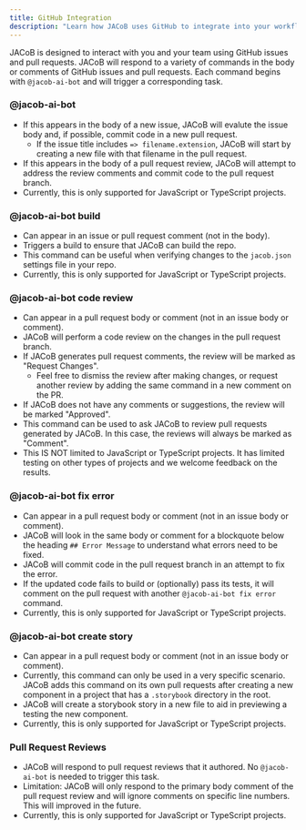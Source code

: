 ```yaml
---
title: GitHub Integration
description: "Learn how JACoB uses GitHub to integrate into your workflows."
---
```


JACoB is designed to interact with you and your team using GitHub issues and pull requests. JACoB will respond to a variety of commands in the body or comments of GitHub issues and pull requests. Each command begins with `@jacob-ai-bot` and will trigger a corresponding task.

### @jacob-ai-bot

- If this appears in the body of a new issue, JACoB will evalute the issue body and, if possible, commit code in a new pull request.
  - If the issue title includes `=> filename.extension`, JACoB will start by creating a new file with that filename in the pull request.
- If this appears in the body of a pull request review, JACoB will attempt to address the review comments and commit code to the pull request branch.
- Currently, this is only supported for JavaScript or TypeScript projects.

### @jacob-ai-bot build

- Can appear in an issue or pull request comment (not in the body).
- Triggers a build to ensure that JACoB can build the repo.
- This command can be useful when verifying changes to the `jacob.json` settings file in your repo.
- Currently, this is only supported for JavaScript or TypeScript projects.

### @jacob-ai-bot code review

- Can appear in a pull request body or comment (not in an issue body or comment).
- JACoB will perform a code review on the changes in the pull request branch.
- If JACoB generates pull request comments, the review will be marked as "Request Changes".
  - Feel free to dismiss the review after making changes, or request another review by adding the same command in a new comment on the PR.
- If JACoB does not have any comments or suggestions, the review will be marked "Approved".
- This command can be used to ask JACoB to review pull requests generated by JACoB. In this case, the reviews will always be marked as "Comment".
- This IS NOT limited to JavaScript or TypeScript projects. It has limited testing on other types of projects and we welcome feedback on the results.

### @jacob-ai-bot fix error

- Can appear in a pull request body or comment (not in an issue body or comment).
- JACoB will look in the same body or comment for a blockquote below the heading `## Error Message` to understand what errors need to be fixed.
- JACoB will commit code in the pull request branch in an attempt to fix the error.
- If the updated code fails to build or (optionally) pass its tests, it will comment on the pull request with another `@jacob-ai-bot fix error` command.
- Currently, this is only supported for JavaScript or TypeScript projects.

### @jacob-ai-bot create story

- Can appear in a pull request body or comment (not in an issue body or comment).
- Currently, this command can only be used in a very specific scenario. JACoB adds this command on its own pull requests after creating a new component in a project that has a `.storybook` directory in the root.
- JACoB will create a storybook story in a new file to aid in previewing a testing the new component.
- Currently, this is only supported for JavaScript or TypeScript projects.

### Pull Request Reviews

- JACoB will respond to pull request reviews that it authored. No `@jacob-ai-bot` is needed to trigger this task.
- Limitation: JACoB will only respond to the primary body comment of the pull request review and will ignore comments on specific line numbers. This will improved in the future.
- Currently, this is only supported for JavaScript or TypeScript projects.
